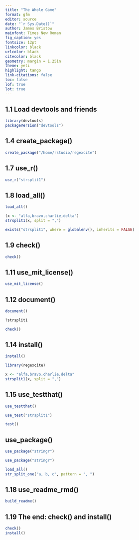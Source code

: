 ```yaml
---
title: "The Whole Game"
format: gfm
editor: source
date: "`r Sys.Date()`"
author: James Bristow
mainfont: Times New Roman
fig_caption: yes
fontsize: 12pt
linkcolor: black
urlcolor: black
citecolor: black
geometry: margin = 1.25in
theme: yeti
highlight: tango
link-citations: false
toc: false
lof: true
lot: true
---
```


## 1.1 Load devtools and friends

```r
library(devtools)
packageVersion("devtools")
```

##   1.4 create_package() 

```r
create_package("/home/rstudio/regexcite")
```

##  1.7 use_r() 

```r
use_r("strsplit1")
```

##  1.8 load_all() 

```r
load_all()
```

```r
(x <- "alfa,bravo,charlie,delta")
strsplit1(x, split = ",")
```

```r
exists("strsplit1", where = globalenv(), inherits = FALSE)
```

##  1.9 check() 

```r
check() 
```

##  1.11 use_mit_license() 

```r
use_mit_license()
```

##  1.12 document() 

```r
document() 
```

```r
?strsplit1 
```

```r
check() 
```

##  1.14 install() 

```r
install() 
```

```r
library(regexcite)

x <- "alfa,bravo,charlie,delta"
strsplit1(x, split = ",")
```

##  1.15 use_testthat() 

```r
use_testthat()
```

```r
use_test("strsplit1")
```

```r
test()
```

## use_package()

```r
use_package("stringr")
```

```r
use_package("stringr")
```

```r
load_all()
str_split_one("a, b, c", pattern = ", ")
```

##  1.18 use_readme_rmd() 

```r
build_readme()
```

##  1.19 The end: check() and install() 

```r
check()
install()
```
